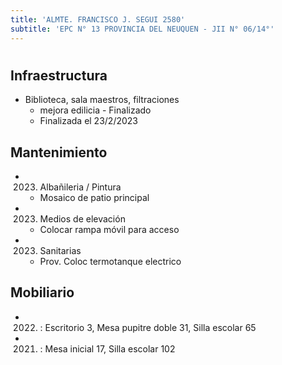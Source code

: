 ```yaml
---
title: 'ALMTE. FRANCISCO J. SEGUI 2580'
subtitle: 'EPC N° 13 PROVINCIA DEL NEUQUEN - JII N° 06/14°'
---
```


#
## Infraestructura

* Biblioteca, sala maestros, filtraciones 
    + mejora edilicia - Finalizado 
    + Finalizada el 23/2/2023 






## Mantenimiento

*  (2023) Albañileria / Pintura 
    + Mosaico de patio principal

*  (2023) Medios de elevación 
    + Colocar rampa móvil para acceso

*  (2023) Sanitarias 
    + Prov. Coloc termotanque electrico





## Mobiliario

*  (2022) : Escritorio 3, Mesa pupitre doble 31, Silla escolar 65 

*  (2021) : Mesa inicial 17, Silla escolar 102 



